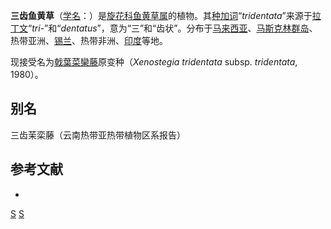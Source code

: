 {{Speciesbox
| genus = Merremia
| species = tridentata
| authority = (Linn.) Hall. fil., 1893
| subdivision_ranks =[[亚种|亚种]]
| subdivision =
* 三齿鱼黄草 ''M. t.'' subsp. ''tridentata''
* [[尖萼鱼黄草|尖萼鱼黄草]] ''M. t.'' subsp. ''hastata''
}}

'''三齿鱼黄草'''（[[学名|学名]]：{{lang|la|''Merremia tridentata''}}）是[[旋花科|旋花科]][[鱼黄草属|鱼黄草属]]的植物。其[[种加词|种加词]]“''tridentata''”来源于[[拉丁文|拉丁文]]“''tri-''”和“''dentatus''”，意为“三”和“齿状”。分布于[[马来西亚|马来西亚]]、[[马斯克林群岛|马斯克林群岛]]、热带亚洲、[[锡兰|锡兰]]、热带非洲、[[印度|印度]]等地。

现接受名为[[戟葉菜欒藤|戟葉菜欒藤]]原变种（''Xenostegia tridentata'' subsp. ''tridentata'', 1980）。

== 别名 ==
三齿茉栾藤（云南热带亚热带植物区系报告）

== 参考文献 ==
<div class="references-small">
* {{cite web| url =http://www.bioinfo.cn/db05/KmzwSpecies.php?action=view&id=30640| title =三齿鱼黄草（原亚种）| work =《中国高等植物数据库全库》| publisher =中国科学院微生物研究所| author =昆明植物研究所| accessdate =2009-02-26| deadurl =yes| archiveurl =https://web.archive.org/web/20160305033841/http://www.bioinfo.cn/db05/KmzwSpecies.php?action=view&id=30640| archivedate =2016-03-05}}
</div>
{{Taxonbar|from=Q10867161}}

[[Category:鱼黄草属|S]]
[[Category:_1893年描述的植物|S]]